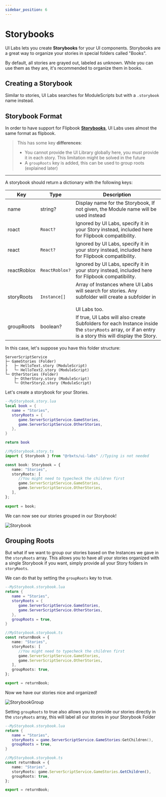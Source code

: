 ---
sidebar_position: 6
---

# Storybooks

UI Labs lets you create **Storybooks** for your UI components. Storybooks are a great way to organize your stories in special folders called "Books".

By default, all stories are grayed out, labeled as unknown. While you can use them as they are, it's recommended to organize them in books.

## Creating a Storybook

Similar to stories, UI Labs searches for ModuleScripts but with a `.storybook` name instead.

## Storybook Format

In order to have support for Flipbook **[Storybooks](https://flipbook-labs.github.io/flipbook/docs/writing-stories#storybook)**, UI Labs uses almost the same format as flipbook.

> This has some key **differences**:
>
> -  You cannot provide the UI Library globally here, you must provide it in each story. This limitation might be solved in the future
> -  A `groupRoots` key is added, this can be used to group roots (explained later)

---

A storybook should return a dictionary with the following keys:

| Key         | Type           | Description                                                                                                                                          |
| ----------- | -------------- | ---------------------------------------------------------------------------------------------------------------------------------------------------- |
| name        | string?        | Display name for the Storybook, If not given, the Module name will be used instead                                                                   |
| roact       | `Roact?`       | Ignored by UI Labs, specify it in your Story instead, included here for Flipbook compatibility.                                                      |
| react       | `React?`       | Ignored by UI Labs, specify it in your story instead, included here for Flipbook compatibility.                                                      |
| reactRoblox | `ReactRoblox?` | Ignored by UI Labs, specify it in your story instead, included here for Flipbook compatibility.                                                      |
| storyRoots  | `Instance[]`   | Array of Instances where UI Labs will search for stories. Any subfolder will create a subfolder in<br></br> UI Labs too.                             |
| groupRoots  | boolean?       | If true, UI Labs will also create Subfolders for each Instance inside the `storyRoots` array, or if an entry is a story this will display the Story. |

In this case, let's suppose you have this folder structure:

```text title="File structure"
ServerScriptService
├─ GameStories (Folder)
├   ├─ HelloText.story (ModuleScript)
├   └─ HelloText2.story (ModuleScript)
└─ OtherStories (Folder)
    ├─ OtherStory.story (ModuleScript)
    └─ OtherStory2.story (ModuleScript)
```

Let's create a storybook for your Stories.


<Tabs>
   <TabItem value="lua" label="Luau">

```lua
--MyStorybook.story.lua
local book = {
   name = "Stories",
   storyRoots = {
      game.ServerScriptService.GameStories,
      game.ServerScriptService.OtherStories,
   },
}

return book
```

   </TabItem>
   <TabItem value="ts" label="Roblox-TS">

```ts
//MyStorybook.story.ts
import { Storybook } from "@rbxts/ui-labs" //Typing is not needed

const book: Storybook = {
   name: "Stories",
   storyRoots: [
      //You might need to typecheck the children first
      game.ServerScriptService.GameStories,
      game.ServerScriptService.OtherStories,
   ],
};
 
export = book;
```

   </TabItem>
</Tabs>

We can now see our stories grouped in our Storybook!

![Storybook](img/storybook.png)

## Grouping Roots

But what if we want to group our stories based on the Instances we gave in the `storyRoots` array. This allows you to have all your stories organized with a single Storybook if you want, simply provide all your Story folders in `storyRoots`.

We can do that by setting the `groupRoots` key to true.

<Tabs>
   <TabItem value="lua" label="Luau">

```lua {8} 
--MyStorybook.storybook.lua
return {
   name = "Stories",
   storyRoots = {
      game.ServerScriptService.GameStories,
      game.ServerScriptService.OtherStories,
   },
   groupRoots = true,
}
```

   </TabItem>
   <TabItem value="ts" label="Roblox-TS">

```ts {9} 
//MyStorybook.storybook.ts
const returnBook = {
   name: "Stories",
   storyRoots: [
      //You might need to typecheck the children first
      game.ServerScriptService.GameStories,
      game.ServerScriptService.OtherStories,
   ],
   groupRoots: true,
};

export = returnBook;
```

   </TabItem>
</Tabs>

Now we have our stories nice and organized!

![StorybookGroup](img/storybookgrouped.png)

Setting `groupRoots` to true also allows you to provide our stories directly in the `storyRoots` array, this will label all our stories in your Storybook Folder

<Tabs>
   <TabItem value="lua" label="Luau">

```lua {4}
--MyStorybook.storybook.lua
return {
   name = "Stories",
   storyRoots = game.ServerScriptService.GameStories:GetChildren(),
   groupRoots = true,
}
```

   </TabItem>
   <TabItem value="ts" label="Roblox-TS">

```ts {4}
//MyStorybook.storybook.ts
const returnBook = {
   name: "Stories",
   storyRoots: game.ServerScriptService.GameStories.GetChildren(),
   groupRoots: true,
};

export = returnBook;
```

   </TabItem>
</Tabs>
